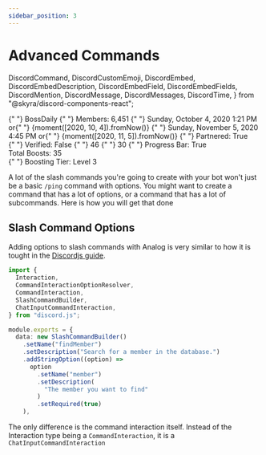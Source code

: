 ```yaml
---
sidebar_position: 3
---
```


# Advanced Commands

  DiscordCommand,
  DiscordCustomEmoji,
  DiscordEmbed,
  DiscordEmbedDescription,
  DiscordEmbedField,
  DiscordEmbedFields,
  DiscordMention,
  DiscordMessage,
  DiscordMessages,
  DiscordTime,
} from "@skyra/discord-components-react";

<div>
  <DiscordMessages>
    <DiscordMessage
      avatar="https://media.discordapp.net/attachments/1037032323276877945/1037382114510905394/analogwinter.png?width=910&height=910"
      author="Analog"
      roleColor="#206694"
      bot
      verified
    >
      <DiscordCommand
        slot="reply"
        command="/info server"
        roleColor="#e91e63"
        author="BossDaily"
        avatar="https://cdn.discordapp.com/attachments/884135471016452098/1061464495949619280/Bossdaily_pfp_transparnet_fixed.png"
      ></DiscordCommand>
      <DiscordEmbed
        slot="embeds"
        color="#5865f2"
        embedTitle="Information About Analog"
      >
        <DiscordEmbedFields slot="fields">
          <DiscordEmbedField fieldTitle="Owner" inline inlineIndex={1}>
            <DiscordCustomEmoji
              name="owner"
              embedEmoji
              url="https://cdn.discordapp.com/emojis/888881202352754688.webp?size=56&quality=lossless"
            />{" "}
            <DiscordMention>BossDaily</DiscordMention>
          </DiscordEmbedField>
          <DiscordEmbedField fieldTitle="Members" inline inlineIndex={2}>
            <DiscordCustomEmoji
              name="Members"
              embedEmoji
              url="https://cdn.discordapp.com/emojis/964425853930995783.webp?size=56&quality=lossless"
            />{" "}
            Members: 6,451
          </DiscordEmbedField>
          <DiscordEmbedField fieldTitle="Date  Created" inline inlineIndex={3}>
            <DiscordCustomEmoji
              name="Calender"
              embedEmoji
              url="https://cdn.discordapp.com/emojis/941679946760351794.webp?size=56&quality=lossless"
            />{" "}
            <DiscordTime>Sunday, October 4, 2020 1:21 PM</DiscordTime> or{" "}
            <DiscordTime>{moment([2020, 10, 4]).fromNow()}</DiscordTime>
          </DiscordEmbedField>
          <DiscordEmbedField fieldTitle="Bot Join Date" inline inlineIndex={1}>
            <DiscordCustomEmoji
              name="Calender"
              embedEmoji
              url="https://cdn.discordapp.com/emojis/941679946760351794.webp?size=56&quality=lossless"
            />{" "}
            <DiscordTime>Sunday, November 5, 2020 4:45 PM</DiscordTime> or{" "}
            <DiscordTime>{moment([2020, 11, 5]).fromNow()}</DiscordTime>
          </DiscordEmbedField>
          <DiscordEmbedField fieldTitle="Affiliation" inline inlineIndex={2}>
            <DiscordCustomEmoji
              name="Partnered"
              embedEmoji
              url="https://cdn.discordapp.com/emojis/869529747447746600.webp?size=56&quality=lossless"
            />{" "}
            Partnered: True
            <br />
            <DiscordCustomEmoji
              name="Partnered"
              embedEmoji
              url="https://cdn.discordapp.com/emojis/869529747846234162.webp?size=56&quality=lossless"
            />{" "}
            Verified: False
          </DiscordEmbedField>
          <DiscordEmbedField fieldTitle="Channels" inline inlineIndex={3}>
            <DiscordCustomEmoji
              name="Channels"
              embedEmoji
              url="https://cdn.discordapp.com/emojis/859424401950113822.webp?size=56&quality=lossless"
            />{" "}
            46
          </DiscordEmbedField>
          <DiscordEmbedField fieldTitle="Roles" inline inlineIndex={1}>
            <DiscordCustomEmoji
              name="Roles"
              embedEmoji
              url="https://cdn.discordapp.com/emojis/875710295258046535.webp?size=56&quality=lossless"
            />{" "}
            30
          </DiscordEmbedField>
          <DiscordEmbedField fieldTitle="Boosting" inline inlineIndex={2}>
            <DiscordCustomEmoji
              name="Progress"
              embedEmoji
              url="https://cdn.discordapp.com/emojis/860499265947959326.webp?size=56&quality=lossless"
            />{" "}
            Progress Bar: True <br />
            <DiscordCustomEmoji
              name="Count"
              embedEmoji
              url="https://cdn.discordapp.com/emojis/869528229193584650.webp?size=56&quality=lossless"
            /> Total Boosts: 35 <br />
            <DiscordCustomEmoji
              name="Tier"
              embedEmoji
              url="https://cdn.discordapp.com/emojis/888881202256306237.webp?size=56&quality=lossless"
            />{" "}
            Boosting Tier: Level 3 <br />
          </DiscordEmbedField>
        </DiscordEmbedFields>
      </DiscordEmbed>
    </DiscordMessage>
  </DiscordMessages>
</div>

A lot of the slash commands you're going to create with your bot won't just be a basic `/ping` command with options.
You might want to create a command that has a lot of options, or a command that has a lot of subcommands. Here is how you will get that done

## Slash Command Options

Adding options to slash commands with Analog is very similar to how it is tought in the [Discordjs guide](https://discordjs.guide/slash-commands/advanced-creation.html#adding-options).

```ts title="/analog-tsx/apps/bot/src/commands/findPlayer.ts"
import {
  Interaction,
  CommandInteractionOptionResolver,
  CommandInteraction,
  SlashCommandBuilder,
  ChatInputCommandInteraction,
} from "discord.js";

module.exports = {
  data: new SlashCommandBuilder()
    .setName("findMember")
    .setDescription("Search for a member in the database.")
    .addStringOption((option) =>
      option
        .setName("member")
        .setDescription(
          "The member you want to find"
        )
        .setRequired(true)
    ),
```
The only difference is the command interaction itself. Instead of the Interaction type being a `CommandInteraction`,
it is a `ChatInputCommandInteraction`